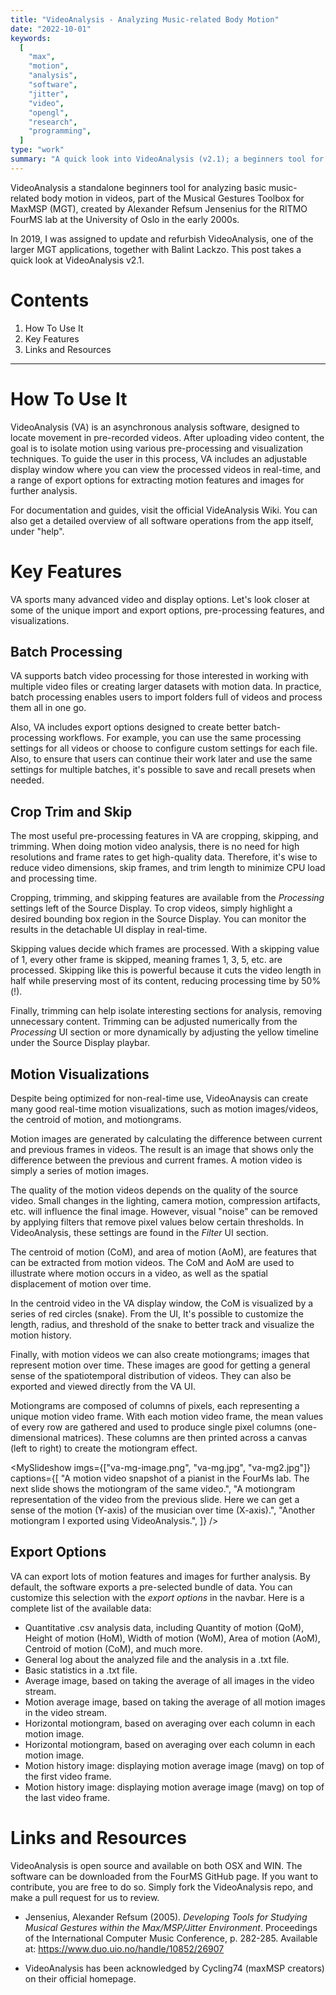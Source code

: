 ```yaml
---
title: "VideoAnalysis - Analyzing Music-related Body Motion"
date: "2022-10-01"
keywords:
  [
    "max",
    "motion",
    "analysis",
    "software",
    "jitter",
    "video",
    "opengl",
    "research",
    "programming",
  ]
type: "work"
summary: "A quick look into VideoAnalysis (v2.1); a beginners tool for analyzing music-related body motion, developed in collaboration with FourMS Lab at the RITMO research centre, University of Oslo."
---
```


<MyImage src="va-overview.png" alt="videoanalysis overview" />

VideoAnalysis a standalone beginners tool for analyzing basic music-related body motion in videos, part of the <MyLink href="https://www.uio.no/ritmo/english/research/labs/fourms/downloads/software/musicalgesturestoolbox/mgt-max/">Musical Gestures Toolbox for MaxMSP</MyLink> (MGT), created by Alexander Refsum Jensenius for the <MyLink href="https://www.uio.no/ritmo/english/research/labs/fourms/">RITMO FourMS lab</MyLink> at the University of Oslo in the early 2000s.

In 2019, I was assigned to update and refurbish VideoAnalysis, one of the larger MGT applications, together with <MyLink href="https://balintlaczko.com">Balint Lackzo</MyLink>. This post takes a quick look at VideoAnalysis v2.1.

# Contents

1. <MyLink href="#how-to-use-it">How To Use It</MyLink>
2. <MyLink href="#key-features">Key Features</MyLink>
3. <MyLink href="#links-and-resources">Links and Resources</MyLink>

---

# How To Use It

VideoAnalysis (VA) is an asynchronous analysis software, designed to locate movement in pre-recorded videos. After uploading video content, the goal is to isolate motion using various pre-processing and visualization techniques. To guide the user in this process, VA includes an adjustable display window where you can view the processed videos in real-time, and a range of export options for extracting motion features and images for further analysis.

For documentation and guides, visit <MyLink href="https://github.com/fourMs/VideoAnalysis/wiki">the official VideAnalysis Wiki</MyLink>. You can also get a detailed overview of all software operations from the app itself, under "help".

# Key Features

VA sports many advanced video and display options. Let's look closer at some of the unique import and export options, pre-processing features, and visualizations.

## Batch Processing

VA supports batch video processing for those interested in working with multiple video files or creating larger datasets with motion data. In practice, batch processing enables users to import folders full of videos and process them all in one go.

<MyImage
  src="va-batch.gif"
  alt="videoanalysis batch processing"
  caption="Drag'n drop video folders into VideoAnalysis for batch processing. (gif by Balint Lazcko)"
/>

Also, VA includes export options designed to create better batch-processing workflows. For example, you can use the same processing settings for all videos or choose to configure custom settings for each file. Also, to ensure that users can continue their work later and use the same settings for multiple batches, it's possible to save and recall presets when needed.

## Crop Trim and Skip

The most useful pre-processing features in VA are cropping, skipping, and trimming. When doing motion video analysis, there is no need for high resolutions and frame rates to get high-quality data. Therefore, it's wise to reduce video dimensions, skip frames, and trim length to minimize CPU load and processing time.

<MyImage
  src="va-cropping.png"
  alt="videoanalysis cropping."
  caption="We can reduce video dimensions and processing time by cropping the source video."
/>

Cropping, trimming, and skipping features are available from the _Processing_ settings left of the Source Display. To crop videos, simply highlight a desired bounding box region in the Source Display. You can monitor the results in the detachable UI display in real-time.

Skipping values decide which frames are processed. With a skipping value of 1, every other frame is skipped, meaning frames 1, 3, 5, etc. are processed. Skipping like this is powerful because it cuts the video length in half while preserving most of its content, reducing processing time by 50%(!).

<MyImage src="va-trimming.png" alt="videoanalysis trimming" width="600" />

Finally, trimming can help isolate interesting sections for analysis, removing unnecessary content. Trimming can be adjusted numerically from the _Processing_ UI section or more dynamically by adjusting the yellow timeline under the Source Display playbar.

## Motion Visualizations

Despite being optimized for non-real-time use, VideoAnaysis can create many good real-time motion visualizations, such as motion images/videos, the centroid of motion, and motiongrams.

<MyImage
  src="va-display.png"
  alt="videoanalysis detachable display."
  caption="The detachable UI display with Box, Centroid, and Motion videos."
/>

Motion images are generated by calculating the difference between current and previous frames in videos. The result is an image that shows only the difference between the previous and current frames. A motion video is simply a series of motion images.

The quality of the motion videos depends on the quality of the source video. Small changes in the lighting, camera motion, compression artifacts, etc. will influence the final image. However, visual "noise" can be removed by applying filters that remove pixel values below certain thresholds. In VideoAnalysis, these settings are found in the _Filter_ UI section.

The centroid of motion (CoM), and area of motion (AoM), are features that can be extracted from motion videos. The CoM and AoM are used to illustrate where motion occurs in a video, as well as the spatial displacement of motion over time.

<MyImage src="va-com.jpg" alt="videoanalysis CoM and AoM." />

In the centroid video in the VA display window, the CoM is visualized by a series of red circles (snake). From the UI, It's possible to customize the length, radius, and threshold of the snake to better track and visualize the motion history.

Finally, with motion videos we can also create motiongrams; images that represent motion over time. These images are good for getting a general sense of the spatiotemporal distribution of videos. They can also be exported and viewed directly from the VA UI.

Motiongrams are composed of columns of pixels, each representing a unique motion video frame. With each motion video frame, the mean values of every row are gathered and used to produce single pixel columns (one-dimensional matrices). These columns are then printed across a canvas (left to right) to create the motiongram effect.

<MySlideshow
  imgs={["va-mg-image.png", "va-mg.jpg", "va-mg2.jpg"]}
  captions={[
    "A motion video snapshot of a pianist in the FourMs lab. The next slide shows the motiongram of the same video.",
    "A motiongram representation of the video from the previous slide. Here we can get a sense of the motion (Y-axis) of the musician over time (X-axis).",
    "Another motiongram I exported using VideoAnalysis.",
  ]}
/>

## Export Options

VA can export lots of motion features and images for further analysis. By default, the software exports a pre-selected bundle of data. You can customize this selection with the _export options_ in the navbar. Here is a complete list of the available data:

- Quantitative .csv analysis data, including Quantity of motion (QoM), Height of motion (HoM), Width of motion (WoM), Area of motion (AoM), Centroid of motion (CoM), and much more.
- General log about the analyzed file and the analysis in a .txt file.
- Basic statistics in a .txt file.
- Average image, based on taking the average of all images in the video stream.
- Motion average image, based on taking the average of all motion images in the video stream.
- Horizontal motiongram, based on averaging over each column in each motion image.
- Horizontal motiongram, based on averaging over each column in each motion image.
- Motion history image: displaying motion average image (mavg) on top of the first video frame.
- Motion history image: displaying motion average image (mavg) on top of the last video frame.

# Links and Resources

VideoAnalysis is open source and available on both OSX and WIN. The software can be downloaded from the <MyLink href="https://github.com/fourMs/VideoAnalysis/releases">FourMS GitHub page</MyLink>. If you want to contribute, you are free to do so. Simply fork the <MyLink href="https://github.com/fourMs/VideoAnalysis">VideoAnalysis repo</MyLink>, and make a pull request for us to review.

- Jensenius, Alexander Refsum (2005). _Developing Tools for Studying Musical Gestures within the Max/MSP/Jitter Environment_. Proceedings of the International Computer Music Conference, p. 282-285. Available at: https://www.duo.uio.no/handle/10852/26907

- VideoAnalysis has been acknowledged by Cycling74 (maxMSP creators) <MyLink href="https://cycling74.com/projects/video-analysis">on their official homepage</MyLink>.
